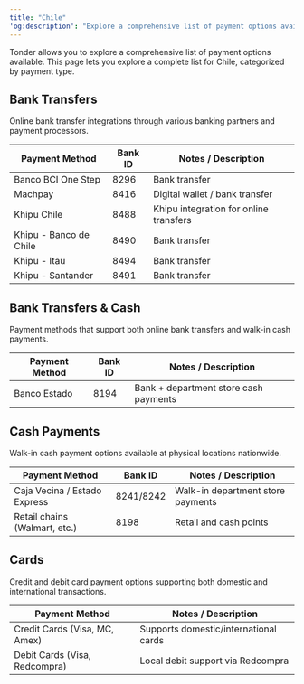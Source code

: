 ```yaml
---
title: "Chile"
'og:description': "Explore a comprehensive list of payment options available in Chile with Tonder, categorized by payment type."
---
```


Tonder allows you to explore a comprehensive list of payment options available. This page lets you explore a complete list for Chile, categorized by payment type.

## Bank Transfers

Online bank transfer integrations through various banking partners and payment processors.

| Payment Method         | Bank ID | Notes / Description                    |
|------------------------|---------|----------------------------------------|
| Banco BCI One Step     | 8296    | Bank transfer                          |
| Machpay                | 8416    | Digital wallet / bank transfer         |
| Khipu Chile            | 8488    | Khipu integration for online transfers |
| Khipu - Banco de Chile | 8490    | Bank transfer                          |
| Khipu - Itau           | 8494    | Bank transfer                          |
| Khipu - Santander      | 8491    | Bank transfer                          |

## Bank Transfers & Cash

Payment methods that support both online bank transfers and walk-in cash payments.

| Payment Method              | Bank ID | Notes / Description                   |
|-----------------------------|---------|---------------------------------------|
| Banco Estado                | 8194    | Bank + department store cash payments |

## Cash Payments

Walk-in cash payment options available at physical locations nationwide.

| Payment Method                    | Bank ID    | Notes / Description              |
|-----------------------------------|------------|----------------------------------|
| Caja Vecina / Estado Express      | 8241/8242  | Walk-in department store payments |
| Retail chains (Walmart, etc.)     | 8198       | Retail and cash points            |

## Cards

Credit and debit card payment options supporting both domestic and international transactions.

| Payment Method                    | Notes / Description                        |
|-----------------------------------|------------------------------------------|
| Credit Cards (Visa, MC, Amex)     | Supports domestic/international cards    |
| Debit Cards (Visa, Redcompra)     | Local debit support via Redcompra        |



